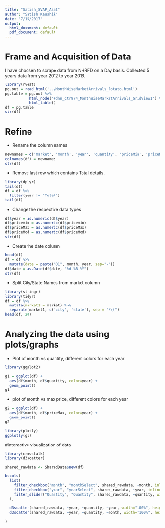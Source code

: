 ```yaml
---
title: "Satish_SVAP_Asmt"
author: "Satish Kaushik"
date: "7/15/2017"
output:
  html_document: default
  pdf_document: default
---
```


# Frame and Acquisition of Data
I have choosen to scrape data from NHRFD on a Day basis. Collected 5 years data from year 2012 to year 2016.

```r
library(rvest)
pg.out = read_html('../MonthWiseMarketArrivals_Potato.html')
pg.table = pg.out %>%
           html_node('#dnn_ctr974_MonthWiseMarketArrivals_GridView1') %>%
           html_table()
df = pg.table
str(df)
```

# Refine
- Rename the column names
```r
newnames = c('market', 'month', 'year', 'quantity', 'priceMin', 'priceMax', 'priceMod' )
colnames(df) = newnames
str(df)
```

- Remove last row which contains Total details.
```r
library(dplyr)
tail(df)
df = df %>%
  filter(year != "Total")
tail(df)
```

- Change the respective data types

```r
df$year = as.numeric(df$year)
df$priceMin = as.numeric(df$priceMin)
df$priceMax = as.numeric(df$priceMax)
df$priceMod = as.numeric(df$priceMod)
str(df)
```

- Create the date column
```r
head(df)
df = df %>% 
  mutate(date = paste("01", month, year, sep="-"))
df$date = as.Date(df$date, "%d-%B-%Y")
str(df)
```

- Split City/State Names from market column

```r
library(stringr)
library(tidyr)
df = df %>% 
  mutate(market1 = market) %>%
  separate(market1, c('city', 'state'), sep = "\\(")
head(df, 20)
```

# Analyzing the data using plots/graphs
- Plot of month vs quantity, different colors for each year
```r
library(ggplot2)

g1 = ggplot(df) + 
  aes(df$month, df$quantity, color=year) + 
  geom_point()
g1
```

- plot of month vs max price, different colors for each year
```r
g2 = ggplot(df) + 
  aes(df$month, df$priceMax, color=year) + 
  geom_point()
g2
```


```r
library(plotly)
ggplotly(g1)
```
#interactive visualization of data

```r
library(crosstalk)
library(d3scatter)

shared_rawdata <- SharedData$new(df)

bscols(
  list(
    filter_checkbox("month", "monthSelect", shared_rawdata, ~month, inline = TRUE),
    filter_checkbox("year", "yearSelect", shared_rawdata, ~year, inline = TRUE),
    filter_slider("Quantity", "Quantity", shared_rawdata, ~quantity, width = "100%")
  ),
  
  d3scatter(shared_rawdata, ~year, ~quantity, ~year, width="100%", height=300),
  d3scatter(shared_rawdata, ~year, ~quantity, ~month, width="100%", height=300)

)
```

